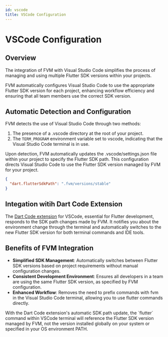 ```yaml
---
id: vscode
title: VSCode Configuration
---
```



# VSCode Configuration

## Overview

The integration of FVM with Visual Studio Code simplifies the process of managing and using multiple Flutter SDK versions within your projects.

FVM automatically configures Visual Studio Code to use the appropriate Flutter SDK version for each project, enhancing workflow efficiency and ensuring that all team members use the correct SDK version.

## Automatic Detection and Configuration

FVM detects the use of Visual Studio Code through two methods:

1. The presence of a .vscode directory at the root of your project.
2. The `TERM_PROGRAM` environment variable set to vscode, indicating that the Visual Studio Code terminal is in use.

Upon detection, FVM automatically updates the .vscode/settings.json file within your project to specify the Flutter SDK path. This configuration directs Visual Studio Code to use the Flutter SDK version managed by FVM for your project.

```json
{
  "dart.flutterSdkPath": ".fvm/versions/stable"
}
```

## Integation witih Dart Code Extension

The [Dart Code extension](https://marketplace.visualstudio.com/items?itemName=Dart-Code.dart-code) for VSCode, essential for Flutter development, responds to the SDK path changes made by FVM. It notifies you about the environment change through the terminal and automatically switches to the new Flutter SDK version for both terminal commands and IDE tools.

## Benefits of FVM Integration

- **Simplified SDK Management**: Automatically switches between Flutter SDK versions based on project requirements without manual configuration changes.
- **Consistent Development Environment**: Ensures all developers in a team are using the same Flutter SDK version, as specified by FVM configuration.
- **Enhanced Workflow**: Removes the need to prefix commands with fvm in the Visual Studio Code terminal, allowing you to use flutter commands directly.

<Callout type="warning">
  With the Dart Code extension's automatic SDK path update, the `flutter`
  command within VSCode terminal will reference the Flutter SDK version managed
  by FVM, not the version installed globally on your system or specified in your
  OS environment PATH.
</Callout>
